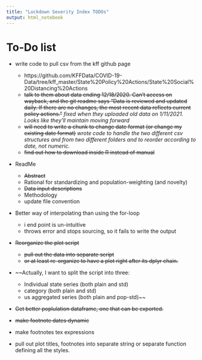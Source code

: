 ```yaml
---
title: "Lockdown Severity Index TODOs"
output: html_notebook
---
```


# To-Do list

- write code to pull csv from the kff github page
  * https://github.com/KFFData/COVID-19-Data/tree/kff_master/State%20Policy%20Actions/State%20Social%20Distancing%20Actions
  * ~~talk to them about data ending 12/18/2020. Can't access on wayback, and the git readme says "Data is reviewed and updated daily. If there are no changes, the most recent data reflects current policy actions."~~ *fixed when they uploaded old data on 1/11/2021. Looks like they'll maintain moving forward*
  * ~~will need to write a chunk to change date format (or change my existing date format)~~ *wrote code to handle the two different csv structures and from two different folders and to reorder according to date, not numeric.*
  * ~~find out how to download inside R instead of manual~~
  
- ReadMe
  * ~~Abstract~~
  * Rational for standardizing and population-weighting (and novelty)
  * ~~Data input descriptions~~
  * Methodology
  * update file convention

- Better way of interpolating than using the for-loop
  * i end point is un-intuitive
  * throws error and stops sourcing, so it fails to write the output
  
- ~~Reorganize the plot script~~
  * ~~pull out the data into separate script~~
  * ~~or at least re-organize to have a plot right after its dplyr chain.~~
  
- ~~Actually, I want to split the script into three:
  * Individual state series (both plain and std)
  * category (both plain and std)
  * us aggregated series (both plain and pop-std)~~
  
- ~~Get better poplulation dataframe, one that can be exported.~~

- ~~make footnote dates dynamic~~

- make footnotes tex expressions

- pull out plot titles, footnotes into separate string or separate function defining all the styles.
